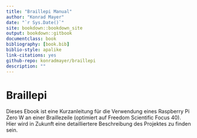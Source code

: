 ```yaml
--- 
title: "Braillepi Manual"
author: "Konrad Mayer"
date: "`r Sys.Date()`"
site: bookdown::bookdown_site
output: bookdown::gitbook
documentclass: book
bibliography: [book.bib]
biblio-style: apalike
link-citations: yes
github-repo: konradmayer/braillepi
description: ""
---
```



# Braillepi
Dieses Ebook ist eine Kurzanleitung für die Verwendung eines Raspberry Pi Zero W an einer Braillezeile (optimiert auf Freedom Scientific Focus 40).
Hier wird in Zukunft eine detailliertere Beschreibung des Projektes zu finden sein.
